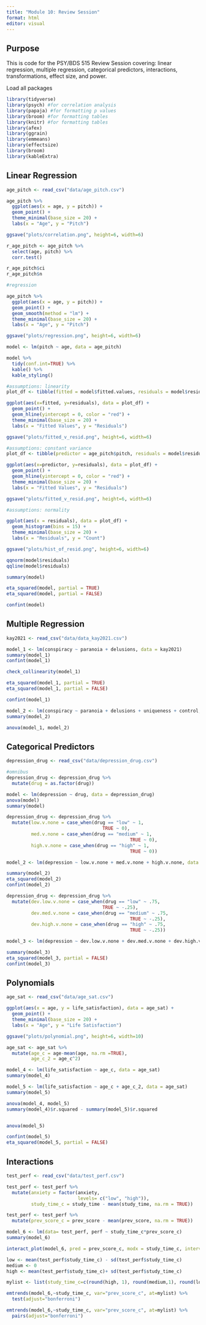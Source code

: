 ```yaml
---
title: "Module 10: Review Session"
format: html
editor: visual
---
```


## Purpose

This is code for the PSY/BDS 515 Review Session covering: linear regression, multiple regression, categorical predictors, interactions, transformations, effect size, and power. 

Load all packages
```r

library(tidyverse)
library(psych) #for correlation analysis
library(papaja) #for formatting p values
library(broom) #for formatting tables
library(knitr) #for formatting tables
library(afex) 
library(ggrain) 
library(emmeans) 
library(effectsize) 
library(broom)
library(kableExtra)

```

## Linear Regression

```r

age_pitch <- read_csv("data/age_pitch.csv")

age_pitch %>% 
  ggplot(aes(x = age, y = pitch)) +
  geom_point() +
  theme_minimal(base_size = 20) +
  labs(x = "Age", y = "Pitch")

ggsave("plots/correlation.png", height=6, width=6)

r_age_pitch <- age_pitch %>% 
  select(age, pitch) %>% 
  corr.test()

r_age_pitch$ci 
r_age_pitch$n

#regression

age_pitch %>% 
  ggplot(aes(x = age, y = pitch)) +
  geom_point() +
  geom_smooth(method = "lm") +
  theme_minimal(base_size = 20) +
  labs(x = "Age", y = "Pitch")

ggsave("plots/regression.png", height=6, width=6)

model <- lm(pitch ~ age, data = age_pitch)

model %>%
  tidy(conf.int=TRUE) %>% 
  kable() %>% 
  kable_styling()

#assumptions: linearity
plot_df <- tibble(fitted = model$fitted.values, residuals = model$residuals)

ggplot(aes(x=fitted, y=residuals), data = plot_df) +
  geom_point() +
  geom_hline(yintercept = 0, color = "red") +
  theme_minimal(base_size = 20) +
  labs(x = "Fitted Values", y = "Residuals")

ggsave("plots/fitted_v_resid.png", height=6, width=6)

#assumptions: constant variance
plot_df <- tibble(predictor = age_pitch$pitch, residuals = model$residuals)

ggplot(aes(x=predictor, y=residuals), data = plot_df) +
  geom_point() +
  geom_hline(yintercept = 0, color = "red") +
  theme_minimal(base_size = 20) +
  labs(x = "Fitted Values", y = "Residuals")

ggsave("plots/fitted_v_resid.png", height=6, width=6)

#assumptions: normality

ggplot(aes(x = residuals), data = plot_df) +
  geom_histogram(bins = 15) +
  theme_minimal(base_size = 20) +
  labs(x = "Residuals", y = "Count")

ggsave("plots/hist_of_resid.png", height=6, width=6)

qqnorm(model$residuals)
qqline(model$residuals)

summary(model)

eta_squared(model, partial = TRUE)
eta_squared(model, partial = FALSE)

confint(model)

```

## Multiple Regression

```r

kay2021 <- read_csv("data/data_kay2021.csv")

model_1 <- lm(conspiracy ~ paranoia + delusions, data = kay2021)
summary(model_1)
confint(model_1)

check_collinearity(model_1)

eta_squared(model_1, partial = TRUE)
eta_squared(model_1, partial = FALSE)

confint(model_1)

model_2 <- lm(conspiracy ~ paranoia + delusions + uniqueness + control, data = kay2021)
summary(model_2)

anova(model_1, model_2)

```

## Categorical Predictors

```r

depression_drug <- read_csv("data/depression_drug.csv")

#omnibus
depression_drug <- depression_drug %>% 
  mutate(drug = as.factor(drug))

model <- lm(depression ~ drug, data = depression_drug)
anova(model)
summary(model)

depression_drug <- depression_drug %>%
  mutate(low.v.none = case_when(drug == "low" ~ 1,
                                   TRUE ~ 0),
         med.v.none = case_when(drug == "medium" ~ 1,
                                             TRUE ~ 0),
         high.v.none = case_when(drug == "high" ~ 1,
                                             TRUE ~ 0))

model_2 <- lm(depression ~ low.v.none + med.v.none + high.v.none, data = depression_drug)

summary(model_2)
eta_squared(model_2)
confint(model_2)

depression_drug <- depression_drug %>%
  mutate(dev.low.v.none = case_when(drug == "low" ~ .75,
                                   TRUE ~ -.25),
         dev.med.v.none = case_when(drug == "medium" ~ .75,
                                             TRUE ~ -.25),
         dev.high.v.none = case_when(drug == "high" ~ .75,
                                             TRUE ~ -.25))

model_3 <- lm(depression ~ dev.low.v.none + dev.med.v.none + dev.high.v.none, data = depression_drug)

summary(model_3)
eta_squared(model_3, partial = FALSE)
confint(model_3)


```

## Polynomials

```r

age_sat <- read_csv("data/age_sat.csv")

ggplot(aes(x = age, y = life_satisfaction), data = age_sat) +
  geom_point() +
  theme_minimal(base_size = 20) +
  labs(x = "Age", y = "Life Satisfaction")

ggsave("plots/polynomial.png", height=6, width=10)

age_sat <- age_sat %>% 
  mutate(age_c = age-mean(age, na.rm =TRUE),
         age_c_2 = age_c^2)

model_4 <- lm(life_satisfaction ~ age_c, data = age_sat)
summary(model_4)

model_5 <- lm(life_satisfaction ~ age_c + age_c_2, data = age_sat)
summary(model_5)

anova(model_4, model_5)
summary(model_4)$r.squared - summary(model_5)$r.squared


anova(model_5)

confint(model_5)
eta_squared(model_5, partial = FALSE)

```
## Interactions

```r

test_perf <- read_csv("data/test_perf.csv")

test_perf <- test_perf %>% 
  mutate(anxiety = factor(anxiety,
                          levels= c("low", "high")),
         study_time_c = study_time - mean(study_time, na.rm = TRUE))

test_perf <- test_perf %>% 
  mutate(prev_score_c = prev_score - mean(prev_score, na.rm = TRUE))

model_6 <- lm(data= test_perf, perf ~ study_time_c*prev_score_c)
summary(model_6)

interact_plot(model_6, pred = prev_score_c, modx = study_time_c, interval = TRUE, plot.points = TRUE)

low <- mean(test_perf$study_time_c) - sd(test_perf$study_time_c)
medium <- 0
high <- mean(test_perf$study_time_c)+ sd(test_perf$study_time_c)

mylist <- list(study_time_c=c(round(high, 1), round(medium,1), round(low, 1)))

emtrends(model_6,~study_time_c, var="prev_score_c", at=mylist) %>%
  test(adjust="bonferroni")

emtrends(model_6,~study_time_c, var="prev_score_c", at=mylist) %>%
  pairs(adjust="bonferroni")

```
